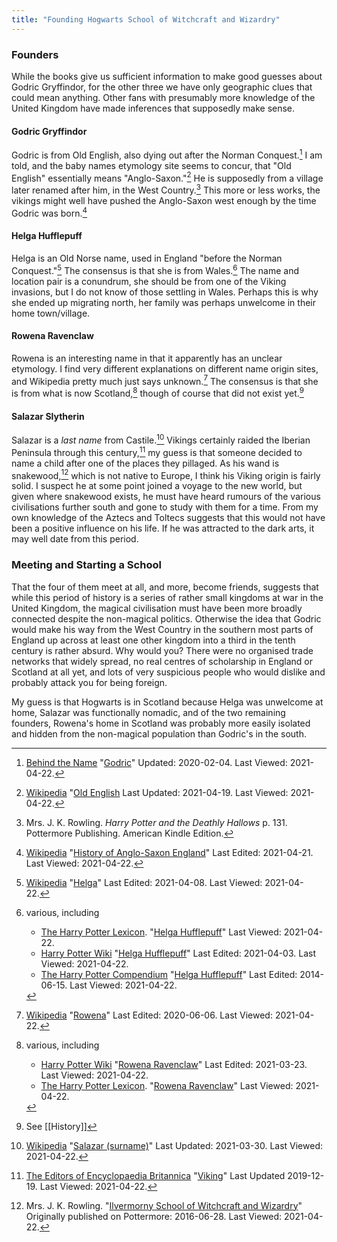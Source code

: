 ```yaml
---
title: "Founding Hogwarts School of Witchcraft and Wizardry"
---
```


### Founders

While the books give us sufficient information to make good guesses about Godric
Gryffindor, for the other three we have only geographic clues that could mean
anything.  Other fans with presumably more knowledge of the United Kingdom have
made inferences that supposedly make sense.

#### Godric Gryffindor

Godric is from Old English, also dying out after the Norman
Conquest.[^20210422-5] I am told, and the baby names etymology site seems to
concur, that "Old English" essentially means "Anglo-Saxon."[^20210422-6] He is
supposedly from a village later renamed after him, in the West
Country.[^20210422-8] This more or less works, the vikings might well have
pushed the Anglo-Saxon west enough by the time Godric was born.[^20210422-9]

#### Helga Hufflepuff

Helga is an Old Norse name, used in England "before the Norman
Conquest."[^20210422-4] The consensus is that she is from Wales.[^20210422-10]
The name and location pair is a conundrum, she should be from one of the Viking
invasions, but I do not know of those settling in Wales. Perhaps this is why she
ended up migrating north, her family was perhaps unwelcome in their home
town/village. 

#### Rowena Ravenclaw

Rowena is an interesting name in that it apparently has an unclear etymology. I
find very different explanations on different name origin sites, and Wikipedia
pretty much just says unknown.[^20210422-3] The consensus is that she is from
what is now Scotland,[^20210422-11] though of course that did not exist
yet.[^20210422-12]

#### Salazar Slytherin

Salazar is a *last name* from Castile.[^20210422-7] Vikings certainly raided
the Iberian Peninsula through this century,[^20210422-13] my guess is that
someone decided to name a child after one of the places they pillaged. As his
wand is snakewood,[^20210422-14] which is not native to Europe, I think his
Viking origin is fairly solid. I suspect he at some point joined a voyage to the
new world, but given where snakewood exists, he must have heard rumours of the
various civilisations further south and gone to study with them for a time.  From
my own knowledge of the Aztecs and Toltecs suggests that this would not have
been a positive influence on his life.  If he was attracted to the dark arts, it
may well date from this period. 

### Meeting and Starting a School

That the four of them meet at all, and more, become friends, suggests that while
this period of history is a series of rather small kingdoms at war in the United
Kingdom, the magical civilisation must have been more broadly connected despite
the non-magical politics.  Otherwise the idea that Godric would make his way
from the West Country in the southern most parts of England up across at least
one other kingdom into a third in the tenth century is rather absurd. Why would
you? There were no organised trade networks that widely spread, no real centres
of scholarship in England or Scotland at all yet, and lots of very suspicious
people who would dislike and probably attack you for being foreign.  

My guess is that Hogwarts is in Scotland because Helga was unwelcome at home,
Salazar was functionally nomadic, and of the two remaining founders, Rowena's
home in Scotland was probably more easily isolated and hidden from the
non-magical population than Godric's in the south.  

[^20210422-14]: Mrs. J. K. Rowling. 
    "[Ilvermorny School of Witchcraft and Wizardry](https://www.wizardingworld.com/writing-by-jk-rowling/ilvermorny)"
    Originally published on Pottermore: 2016-06-28. Last Viewed: 2021-04-22.

[^20210422-13]: [The Editors of Encyclopaedia Britannica](https://www.britannica.com/)
    "[Viking](https://www.britannica.com/topic/Viking-people)"
    Last Updated 2019-12-19. Last Viewed: 2021-04-22.

[^20210422-12]: See [[History]]

[^20210422-11]: various, including
    * [Harry Potter Wiki](https://harrypotter.fandom.com/)
      "[Rowena Ravenclaw](https://harrypotter.fandom.com/wiki/Rowena_Ravenclaw)"
      Last Edited: 2021-03-23. Last Viewed: 2021-04-22.
    * [The Harry Potter Lexicon](https://www.hp-lexicon.org/).
      "[Rowena Ravenclaw](https://www.hp-lexicon.org/character/rowena-ravenclaw/)"
      Last Viewed: 2021-04-22.

[^20210422-10]: various, including
    * [The Harry Potter Lexicon](https://www.hp-lexicon.org/). 
      "[Helga Hufflepuff](https://www.hp-lexicon.org/character/helga-hufflepuff/)"
      Last Viewed: 2021-04-22.
    * [Harry Potter Wiki](https://harrypotter.fandom.com/)
      "[Helga Hufflepuff](https://harrypotter.fandom.com/wiki/Helga_Hufflepuff)"
      Last Edited: 2021-04-03. Last Viewed: 2021-04-22.
    * [The Harry Potter Compendium](https://harry-potter-compendium.fandom.com/)
      "[Helga Hufflepuff](https://harry-potter-compendium.fandom.com/wiki/Helga_Hufflepuff)"
      Last Edited: 2014-06-15. Last Viewed: 2021-04-22.

[^20210422-9]: [Wikipedia](https://en.wikipedia.org/)
    "[History of Anglo-Saxon England](https://en.wikipedia.org/wiki/History_of_Anglo-Saxon_England)"
    Last Edited: 2021-04-21. Last Viewed: 2021-04-22.

[^20210422-8]: Mrs. J. K. Rowling. _Harry Potter and the Deathly Hallows_
    p. 131. Pottermore Publishing. American Kindle Edition. 

[^20210422-5]: [Behind the Name](https://www.behindthename.com/)
    "[Godric](https://www.behindthename.com/name/godric)"
    Updated: 2020-02-04. Last Viewed: 2021-04-22.

[^20210422-7]: [Wikipedia](https://en.wikipedia.org/)
    "[Salazar \(surname\)](https://en.wikipedia.org/wiki/Salazar_\(surname\))"
    Last Updated: 2021-03-30. Last Viewed: 2021-04-22.

[^20210422-6]: [Wikipedia](https://en.wikipedia.org/)
    "[Old English](https://en.wikipedia.org/wiki/Old_English)
    Last Updated: 2021-04-19. Last Viewed: 2021-04-22.

[^20210422-4]: [Wikipedia](https://en.wikipedia.org/)
    "[Helga](https://en.wikipedia.org/wiki/Helga)"
    Last Edited: 2021-04-08. Last Viewed: 2021-04-22.

[^20210422-3]: [Wikipedia](https://en.wikipedia.org/)
    "[Rowena](https://en.wikipedia.org/wiki/Rowena)"
    Last Edited: 2020-06-06. Last Viewed: 2021-04-22.

[FWO1]: https://archiveofourown.org/works/28507302

[^20210525-7]: CmptrWz.
    _[For Want of an Outfit](https://archiveofourown.org/works/28507302)_
    [Chapter 24](https://archiveofourown.org/works/28507302/chapters/77941415)
    Published: 2021-01-02 Updated: 2021-05-24 Last Viewed: 2021-05-25.

[^20210525-6]: [Wikipedia](https://en.wikipedia.org)
    "[Flush toilet](https://en.wikipedia.org/wiki/Flush_toilet#Pre-modern_flush_toilet_systems)"
    Last Edited: 2021-04-23. Last Viewed: 2021-05-25.

[^20210525-5]: Mrs. J. K. Rowling. _Harry Potter and the Chamber of Secrets_
    Chapter 9. better citation needed.

[^20210525-4]: citation needed.

[^20210525-2]: 
    * Mr. William E. Schmidt. 
      "[English Bathrooms: Out of the Closet](https://www.nytimes.com/1992/01/23/garden/english-bathrooms-out-of-the-closet.html)"
      [The New York Times](https://www.nytimes.com) 1992-01-23. 
      This article is fairly typical of what I found searching for when indoor
      bathrooms became common
    * The Victorian Emporium.
      "[History of Bathrooms](https://www.thevictorianemporium.com/publications/history/article/history_of_bathrooms)"
      [The Victorian Emporium](https://www.thevictorianemporium.com) 2011-08-04
      Note the distinction between *baths* and *toilets*

[^20210525-1]: Mrs. J. K. Rowling. 
    _Hogwarts: An Incomplete and Unreliable Guide_
    p. 74. Pottermore Publishing. American Kindle Edition. 

[^20210525-3]: Mrs. J. K. Rowling. 
    _Hogwarts: An Incomplete and Unreliable Guide_
    p. 74. Pottermore Publishing. American Kindle Edition. 

[^20210812-1]: see [[History]], the Norse took over substantial parts of
    Scotland and eastern England at different times. 

[^20200720-9]: Mrs. J. K. Rowling. _Harry Potter and the Goblet of Fire_ (Kindle Locations
    9206-9208). Pottermore Limited. American Kindle Edition. 

[^20200720-10]: Mr. Jon Walter. 
    "[Why I'm glad corporal punishment is now only found in books](https://www.theguardian.com/childrens-books-site/2016/jul/01/corporal-punishment-jon-walter)". 
    [The Guardian](https://www.theguardian.com/) 2016-07-01.  Last viewed
    2020-07-20.  The article gives dates for different kinds of Schools. Looking at
    schools Harry likely attended, 1986 for British state schools, and 2000 for
    Scottish private schools. 

[^20210520-1]: FMPtrumpets.
    _[How is this My Life?](https://archiveofourown.org/works/31033985)_
    [Chapter 11: the Midnight Duel](https://archiveofourown.org/works/31033985/chapters/77703686)
    [Archive of Our Own](https://archiveofourown.org) 
    Published: 2021-05-02 Updated: 2021-05-20 Last Viewed: 2021-05-20.

[CDNN]: https://www.gutenberg.org/ebooks/967

[BHBS1]: https://www.ourkids.net/school/brief-history-of-boarding

[FBSU1]: https://britannia-study.com.my/school-type/famous-uk-boarding-schools

[^20210725-2]: Our Kids™. 
    "[A Brief History of Boarding Schools](https://www.ourkids.net/school/brief-history-of-boarding)"
    © 2020. [Our Kids](https://www.ourkids.net).  

[^20210725-1]: Our Kids™. 
    "[A Brief History of Boarding Schools](https://www.ourkids.net/school/brief-history-of-boarding)"
    © 2020. [Our Kids](https://www.ourkids.net).  

[^20200817-1]: Mrs. J. K. Rowling.  I forget which book this is in.

[^20200817-2]: Mrs. J. K. Rowling. 
    "[About the Books: transcript of J.K. Rowling's live interview on Scholastic.com](http://www.accio-quote.org/articles/2000/1000-scholastic-chat.htm)"
    [Accio Quote](http://www.accio-quote.org/) 2000-10-16. Last Viewed 2020-08-17. 

[^20200819-2]:  I'm assuming that both Dean Thomas and the Death Eaters would
    have regarded Dean as a first generation wizard.  We are told Dean did not know
    about his father, and if the Death Eaters did, they would have considered him a
    blood traitor anyway. Thus that makes at least one student who went into hiding
    unsuccessfully. 

[^20200819-3]: It certainly does not mention nearly enough people coming through
    the portrait tunnel, and pretty much his entire class, plus both Creevy boys
    seem to be there.  Get a citation for this.

[^20200819-4]: Several works have this idea, amoung them:
    * AndrewWolfe. _[The Ghost of Privet Drive](https://archiveofourown.org/works/21500365)_ 
      [Archive of Our Own](https://archiveofourown.org) Last Updated 2020-08-14. Last Viewed 2020-08-19.
    * old-crow. _[Unintended Consequences](https://www.fanfiction.net/s/13903544)_
      [Fanfiction.net](https://fanfiction.net) Published: 2021-06-18. Last
      Updated: 2021-08-10. Last Viewed: 2021-08-12. 

[^20210521-6]: Mr. Rudyard Kipling. _Stalky & Co._ better citation needed. 

[^20200811-1]: Mrs. J. K. Rowling. _Harry Potter and the Prisoner of Azkaban_.
    Pottermore. American Kindle Edition.  Better citation needed. 

[^20200811-2]: Mrs. J. K. Rowling.  I don't recall which book this is in.
    Better citation needed. 

[^20200419-1]: Mugglenet.  
    _[The Revised Forty](https://www.mugglenet.com/2016/03/the-revised-forty/)_ 
    [MuggleNet](https://mugglenet.com) Published: 2016-03-31. Updated:
    2021-05-31. last viewed 2021-06-02.

[^20200630-1]: Ms. Diana Summers. 
    _Secrets of the Classlist: Harry Potter and the Original Forty Classmates_  
    Copyright 2011,2014. Amazon Kindle Direct Publishing. 

[^20200630-3]: Mrs. J. K. Rowling. 
    "[The Original Forty](https://www.wizardingworld.com/writing-by-jk-rowling/the-original-forty)"
    <https://www.wizardingworld.com/> Originally published 2015-08-10. 
    Last Viewed 2020-06-30.


